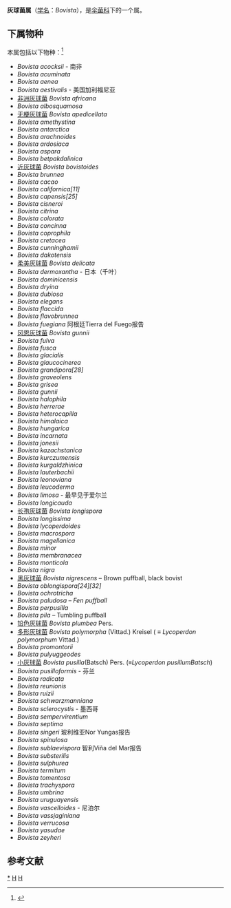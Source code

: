 {{Automatic Taxobox
| taxon = Bovista
| authority = Pers. (1794)
| image = Bovista plumbea 128403.jpg
| image_caption = Bovista plumbea
| type species = Bovista plumbea
| type species authority = Pers. (1795)
| synonyms = 
* ''Piesmycus'' Raf. (1808)
* ''Piemycus'' Raf. (1813)
* ''Sackea'' Rostk. (1844)
* ''Globaria'' Quél. (1873)
* ''Pseudolycoperdon'' Velen. (1947)
}}

'''灰球菌属'''（[[学名|学名]]：''Bovista''），是[[伞菌科|伞菌科]]下的一个属。

==下属物种==
本属包括以下物种：<ref>{{cite web |title=Bovista Pers., 1794 |url=https://www.gbif.org/species/9441377 |website=GBIF}}</ref>
* ''Bovista acocksii'' - 南非
* ''Bovista acuminata''
* ''Bovista aenea''
* ''Bovista aestivalis'' - 美国加利福尼亚
* [[非洲灰球菌|非洲灰球菌]] ''Bovista africana''
* ''Bovista albosquamosa''
* [[无梗灰球菌|无梗灰球菌]] ''Bovista apedicellata''
* ''Bovista amethystina''
* ''Bovista antarctica''
* ''Bovista arachnoides''
* ''Bovista ardosiaca''
* ''Bovista aspara''
* ''Bovista betpakdalinica''
* [[近灰球菌|近灰球菌]] ''Bovista bovistoides''
* ''Bovista brunnea''
* ''Bovista cacao''
* ''Bovista californica[11]''
* ''Bovista capensis[25]''
* ''Bovista cisneroi''
* ''Bovista citrina''
* ''Bovista colorata''
* ''Bovista concinna''
* ''Bovista coprophila''
* ''Bovista cretacea''
* ''Bovista cunninghamii''
* ''Bovista dakotensis''
* [[柔美灰球菌|柔美灰球菌]] ''Bovista delicata''
* ''Bovista dermoxantha'' - 日本（千叶）
* ''Bovista dominicensis''
* ''Bovista dryina''
* ''Bovista dubiosa''
* ''Bovista elegans''
* ''Bovista flaccida''
* ''Bovista flavobrunnea''
* ''Bovista fuegiana'' 阿根廷Tierra del Fuego报告
* [[冈恩灰球菌|冈恩灰球菌]] ''Bovista gunnii''
* ''Bovista fulva''
* ''Bovista fusca''
* ''Bovista glacialis''
* ''Bovista glaucocinerea''
* ''Bovista grandipora[28]''
* ''Bovista graveolens''
* ''Bovista grisea''
* ''Bovista gunnii''
* ''Bovista halophila''
* ''Bovista herrerae''
* ''Bovista heterocapilla''
* ''Bovista himalaica''
* ''Bovista hungarica''
* ''Bovista incarnata''
* ''Bovista jonesii''
* ''Bovista kazachstanica''
* ''Bovista kurczumensis''
* ''Bovista kurgaldzhinica''
* ''Bovista lauterbachii''
* ''Bovista leonoviana''
* ''Bovista leucoderma''
* ''Bovista limosa'' - 最早见于爱尔兰
* ''Bovista longicauda''
* [[长孢灰球菌|长孢灰球菌]] ''Bovista longispora''
* ''Bovista longissima''
* ''Bovista lycoperdoides''
* ''Bovista macrospora''
* ''Bovista magellanica''
* ''Bovista minor''
* ''Bovista membranacea''
* ''Bovista monticola''
* ''Bovista nigra''
* [[黑灰球菌|黑灰球菌]] ''Bovista nigrescens'' – Brown puffball, black bovist
* ''Bovista oblongispora[24][32]''
* ''Bovista ochrotricha''
* ''Bovista paludosa – Fen puffball''
* ''Bovista perpusilla''
* ''Bovista pila'' – Tumbling puffball
* [[铅色灰球菌|铅色灰球菌]] ''Bovista plumbea'' Pers. 
* [[多形灰球菌|多形灰球菌]] ''Bovista polymorpha'' (Vittad.) Kreisel ( ≡ ''Lycoperdon polymorphum'' Vittad.) 
* ''Bovista promontorii''
* ''Bovista pulyuggeodes''
* [[小灰球菌|小灰球菌]] ''Bovista pusilla''(Batsch) Pers. (≡''Lycoperdon pusillumBatsch'') 
* ''Bovista pusilloformis'' - 芬兰
* ''Bovista radicata''
* ''Bovista reunionis''
* ''Bovista ruizii''
* ''Bovista schwarzmanniana''
* ''Bovista sclerocystis'' - 墨西哥
* ''Bovista sempervirentium''
* ''Bovista septima''
* ''Bovista singeri'' 玻利维亚Nor Yungas报告
* ''Bovista spinulosa''
* ''Bovista sublaevispora'' 智利Viña del Mar报告
* ''Bovista substerilis''
* ''Bovista sulphurea''
* ''Bovista termitum''
* ''Bovista tomentosa''
* ''Bovista trachyspora''
* ''Bovista umbrina''
* ''Bovista uruguayensis''
* ''Bovista vascelloides'' - 尼泊尔
* ''Bovista vassjaginiana''
* ''Bovista verrucosa''
* ''Bovista yasudae''
* ''Bovista zeyheri''

== 参考文献 ==
{{Reflist}}

{{taxonbar}}
[[Category:_灰球菌属|*]]
[[Category:蘑菇科|H]]
[[Category:_1794年描述的分类群|H]]